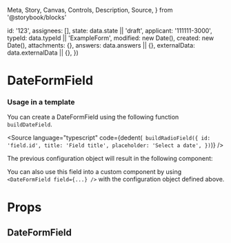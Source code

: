   Meta,
  Story,
  Canvas,
  Controls,
  Description,
  Source,
} from '@storybook/blocks'


  id: '123',
  assignees: [],
  state: data.state || 'draft',
  applicant: '111111-3000',
  typeId: data.typeId || 'ExampleForm',
  modified: new Date(),
  created: new Date(),
  attachments: {},
  answers: data.answers || {},
  externalData: data.externalData || {},
})

<Meta of={DateFormFieldStories} />

# DateFormField

### Usage in a template

You can create a DateFormField using the following function `buildDateField`.

<Source
  language="typescript"
  code={dedent(`
    buildRadioField({
      id: 'field.id',
      title: 'Field title',
      placeholder: 'Select a date',
    })`)}
/>

The previous configuration object will result in the following component:

<Canvas>
  <Story of={DateFormFieldStories.Default} />
</Canvas>

You can also use this field into a custom component by using `<DateFormField field={...} />` with the configuration object defined above.

# Props

## DateFormField

<Controls />
